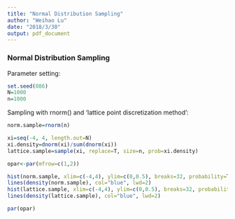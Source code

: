 ```yaml
---
title: "Normal Distribution Sampling"
author: "Weihao Lu"
date: "2018/3/30"
output: pdf_document
---
```


### Normal Distribution Sampling

Parameter setting:   
 
```r
set.seed(086)
N=1000
n=1000
```

Sampling with rnorm() and 'lattice point discretization method':  

```r
norm.sample=rnorm(n)

xi=seq(-4, 4, length.out=N)
xi.density=dnorm(xi)/sum(dnorm(xi))
lattice.sample=sample(xi, replace=T, size=n, prob=xi.density)

opar<-par(mfrow=c(1,2))

hist(norm.sample, xlim=c(-4,4), ylim=c(0,0.5), breaks=32, probability=T)
lines(density(norm.sample), col="blue", lwd=2)
hist(lattice.sample, xlim=c(-4,4), ylim=c(0,0.5), breaks=32, probability=T)
lines(density(lattice.sample), col="blue", lwd=2)

par(opar)
```